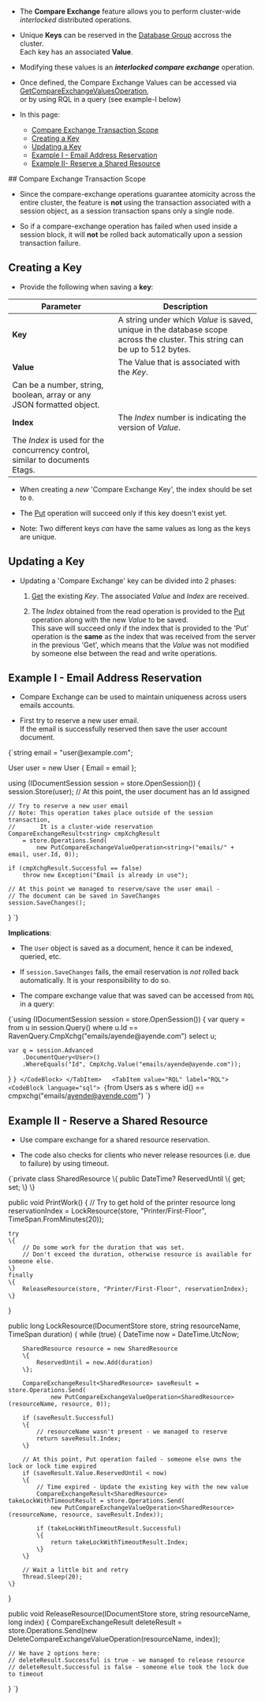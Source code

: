 
<Admonition type="note" title="">

* The **Compare Exchange** feature allows you to perform cluster-wide _interlocked_ distributed operations.  

* Unique **Keys** can be reserved in the [Database Group](../../../studio/database/settings/manage-database-group.mdx) accross the cluster.  
  Each key has an associated **Value**.  

* Modifying these values is an ***interlocked compare exchange*** operation.  

* Once defined, the Compare Exchange Values can be accessed via [GetCompareExchangeValuesOperation](../../../client-api/operations/compare-exchange/get-compare-exchange-values.mdx),  
  or by using RQL in a query (see example-I below)  

* In this page:  
  * [Compare Exchange Transaction Scope](../../../client-api/operations/compare-exchange/overview.mdx#compare-exchange-transaction-scope)  
  * [Creating a Key](../../../client-api/operations/compare-exchange/overview.mdx#creating-a-key)  
  * [Updating a Key](../../../client-api/operations/compare-exchange/overview.mdx#updating-a-key)  
  * [Example I - Email Address Reservation](../../../client-api/operations/compare-exchange/overview.mdx#example-i---email-address-reservation)  
  * [Example II- Reserve a Shared Resource](../../../client-api/operations/compare-exchange/overview.mdx#example-ii---reserve-a-shared-resource)  
</Admonition>
## Compare Exchange Transaction Scope

* Since the compare-exchange operations guarantee atomicity across the entire cluster, 
  the feature is **not** using the transaction associated with a session object, as a session transaction spans only a single node.  

* So if a compare-exchange operation has failed when used inside a session block, it will **not** be rolled back automatically upon a session transaction failure.  


## Creating a Key

* Provide the following when saving a **key**:

| Parameter | Description |
| ------------- | ---- |
| **Key** | A string under which _Value_ is saved, unique in the database scope across the cluster. This string can be up to 512 bytes. |
| **Value** | The Value that is associated with the _Key_. 
Can be a number, string, boolean, array or any JSON formatted object. |
| **Index** | The _Index_ number is indicating the version of _Value_.
The _Index_ is used for the concurrency control, similar to documents Etags. |

* When creating a _new_ 'Compare Exchange Key', the index should be set to `0`.  

* The [Put](../../../client-api/operations/compare-exchange/put-compare-exchange-value.mdx) operation will succeed only if this key doesn't exist yet.  

* Note: Two different keys _can_ have the same values as long as the keys are unique.  


## Updating a Key

* Updating a 'Compare Exchange' key can be divided into 2 phases:

  1. [Get](../../../client-api/operations/compare-exchange/get-compare-exchange-value.mdx) the existing _Key_. The associated _Value_ and _Index_ are received.  

  2. The _Index_ obtained from the read operation is provided to the [Put](../../../client-api/operations/compare-exchange/put-compare-exchange-value.mdx) operation along with the new _Value_ to be saved.  
     This save will succeed only if the index that is provided to the 'Put' operation is the **same** as the index that was received from the server in the previous 'Get', 
     which means that the _Value_ was not modified by someone else between the read and write operations.


## Example I - Email Address Reservation  

* Compare Exchange can be used to maintain uniqueness across users emails accounts.  

* First try to reserve a new user email.  
  If the email is successfully reserved then save the user account document.  

<TabItem value="email" label="email">
<CodeBlock language="csharp">
{`string email = "user@example.com";

User user = new User
\{
    Email = email
\};

using (IDocumentSession session = store.OpenSession())
\{
    session.Store(user);
    // At this point, the user document has an Id assigned

    // Try to reserve a new user email 
    // Note: This operation takes place outside of the session transaction, 
    //       It is a cluster-wide reservation
    CompareExchangeResult<string> cmpXchgResult
        = store.Operations.Send(
            new PutCompareExchangeValueOperation<string>("emails/" + email, user.Id, 0));

    if (cmpXchgResult.Successful == false)
        throw new Exception("Email is already in use");

    // At this point we managed to reserve/save the user email -
    // The document can be saved in SaveChanges
    session.SaveChanges();
\}
`}
</CodeBlock>
</TabItem>  

**Implications**:

* The `User` object is saved as a document, hence it can be indexed, queried, etc.  

* If `session.SaveChanges` fails, the email reservation is _not_ rolled back automatically. It is your responsibility to do so.  

* The compare exchange value that was saved can be accessed from `RQL` in a query:  

<Tabs groupId='languageSyntax'>
<TabItem value="Sync" label="Sync">
<CodeBlock language="csharp">
{`using (IDocumentSession session = store.OpenSession())
{
    var query = from u in session.Query<User>()
                where u.Id == RavenQuery.CmpXchg<string>("emails/ayende@ayende.com")
                select u;

    var q = session.Advanced
        .DocumentQuery<User>()
        .WhereEquals("Id", CmpXchg.Value("emails/ayende@ayende.com"));
}
`}
</CodeBlock>
</TabItem>  
<TabItem value="RQL" label="RQL">
<CodeBlock language="sql">
{`from Users as s where id() == cmpxchg("emails/ayende@ayende.com")
`}
</CodeBlock>
</TabItem>
</Tabs>


## Example II - Reserve a Shared Resource  

* Use compare exchange for a shared resource reservation.  

* The code also checks for clients who never release resources (i.e. due to failure) by using timeout.  

<TabItem value="shared_resource" label="shared_resource">
<CodeBlock language="csharp">
{`private class SharedResource
\{
    public DateTime? ReservedUntil \{ get; set; \}
\}

public void PrintWork() 
\{
    // Try to get hold of the printer resource
    long reservationIndex = LockResource(store, "Printer/First-Floor", TimeSpan.FromMinutes(20));

    try
    \{
        // Do some work for the duration that was set.
        // Don't exceed the duration, otherwise resource is available for someone else.
    \}
    finally
    \{
        ReleaseResource(store, "Printer/First-Floor", reservationIndex);
    \}
\}

public long LockResource(IDocumentStore store, string resourceName, TimeSpan duration)
\{
    while (true)
    \{
        DateTime now = DateTime.UtcNow;

        SharedResource resource = new SharedResource
        \{
            ReservedUntil = now.Add(duration)
        \};

        CompareExchangeResult<SharedResource> saveResult = store.Operations.Send(
                new PutCompareExchangeValueOperation<SharedResource>(resourceName, resource, 0));

        if (saveResult.Successful)
        \{
            // resourceName wasn't present - we managed to reserve
            return saveResult.Index;
        \}

        // At this point, Put operation failed - someone else owns the lock or lock time expired
        if (saveResult.Value.ReservedUntil < now)
        \{
            // Time expired - Update the existing key with the new value
            CompareExchangeResult<SharedResource> takeLockWithTimeoutResult = store.Operations.Send(
                new PutCompareExchangeValueOperation<SharedResource>(resourceName, resource, saveResult.Index));

            if (takeLockWithTimeoutResult.Successful)
            \{
                return takeLockWithTimeoutResult.Index;
            \}
        \}

        // Wait a little bit and retry
        Thread.Sleep(20);
    \}
\}

public void ReleaseResource(IDocumentStore store, string resourceName, long index)
\{
    CompareExchangeResult<SharedResource> deleteResult
        = store.Operations.Send(new DeleteCompareExchangeValueOperation<SharedResource>(resourceName, index));

    // We have 2 options here:
    // deleteResult.Successful is true - we managed to release resource
    // deleteResult.Successful is false - someone else took the lock due to timeout 
\}
`}
</CodeBlock>
</TabItem>



